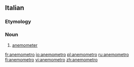 ==Italian==

===Etymology===
{{confix|anemo|metro|lang=it}}

===Noun===
{{wikipedia|lang=it}}
{{it-noun|m}}

# {{context|meteorology|lang=it}} [[anemometer]]

[[fr:anemometro]]
[[io:anemometro]]
[[pl:anemometro]]
[[ru:anemometro]]
[[fi:anemometro]]
[[vi:anemometro]]
[[zh:anemometro]]